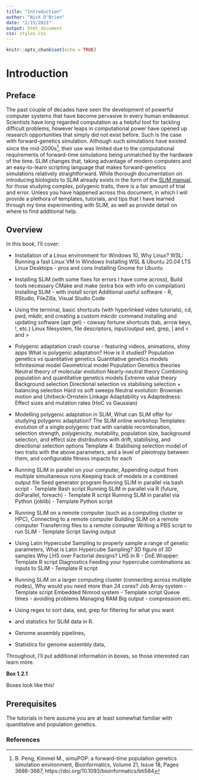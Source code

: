 ---
title: "Introduction"
author: "Nick O'Brien"
date: "2/15/2021"
output: html_document
css: styles.css
---

```{r setup, include=FALSE}
knitr::opts_chunk$set(echo = TRUE)
```

# Introduction

## Preface

The past couple of decades have seen the development of powerful computer systems that have become pervasive 
in every human endeavour. Scientists have long regarded computation as a helpful tool for tackling difficult problems, 
however leaps in computational power have opened up research opportunities that simply did not exist before. 
Such is the case with forward-genetics simulation. Although such simulations have existed since the mid-2000s[^fn1], 
their use was limited due to the computational requirements of forward-time simulations being unmatched by the hardware 
of the time. SLiM changes that, taking advantage of modern computers and an easy-to-learn scripting language that makes 
forward-genetics simulations relatively straightforward. While thorough documentation on introducing biologists to SLiM 
already exists in the form of the [SLiM manual](http://benhaller.com/slim/SLiM_Manual.pdf), for those studying complex, 
polygenic traits, there is a fair amount of trial and error. Unless you have happened across this document, in which I will 
provide a plethora of templates, tutorials, and tips that I have learned through my time experimenting with SLiM, as well 
as provide detail on where to find additional help.


## Overview

In this book, I'll cover:

- Installation of a Linux environment for Windows 10,
    Why Linux?
    WSL: Running a fast Linux VM in Windows
    Installing WSL & Ubuntu 20.04 LTS
    Linux Desktops - pros and cons
    Installing Gnome for Ubuntu
- Installing SLiM (with some fixes for errors I have come across),
    Build tools necessary
    CMake and make (extra box with info on compilation)
    Installing SLiM - with install script
    Additional useful software - R, RStudio, FileZilla, Visual Studio Code
- Using the terminal, basic shortcuts (with hyperlinked video tutorials),
    cd, pwd, mkdir, and creating a custom mkcdir command
    installing and updating software (apt get) - cowsay fortune
    shortcuts (tab, arrow keys, !, etc.)
    Linux filesystem, file descriptors, input/output
    sed, grep, | and < and > 
- Polygenic adaptation crash course - featuring videos, animations, shiny apps
    What is polygenic adaptation?
        How is it studied? Population genetics vs quantitative genetics
    Quantitative genetics models
        Infinitesimal model
        Geometrical model
    Population Genetics theories
        Neutral theory of molecular evolution
        Nearly-neutral theory
    Combining population and quantitative genetics models
        Extreme value theory
    Background selection
    Directional selection vs stabilising selection + balancing selection
    Hard vs soft sweeps
    Neutral evolution: Brownian motion and Uhrbeck-Ornstein
    Linkage
    Adaptability vs Adaptedness: Effect sizes and mutation rates (HoC vs Gaussian)
- Modelling polygenic adaptation in SLiM, 
    What can SLiM offer for studying polygenic adaptation?
    The SLiM online workshop
    Templates: evolution of a single polygenic trait with variable recombination, selection strength, polygenicity, 
    mutability, population size, background selection, and effect size distributions with drift, stabilising, and directional selection options 
    Template 4: Stabilising selection model of two traits with the above parameters, and a level of pleiotropy between them, and configurable fitness impacts for each
- Running SLiM in parallel on your computer,
    Appending output from multiple simultaneous runs
    Keeping track of models in a combined output file
    Seed generator program
    Running SLiM in parallel via bash script - Template Bash script
    Running SLiM in parallel via R (future, doParallel, foreach) - Template R script
    Running SLiM in parallel via Python (joblib) - Template Python script
- Running SLiM on a remote computer (such as a computing cluster or HPC),
    Connecting to a remote computer
    Building SLiM on a remote computer
    Transferring files to a remote computer
    Writing a PBS script to run SLiM - Template Script
    Saving output
- Using Latin Hypercube Sampling to properly sample a range of genetic parameters,
    What is Latin Hypercube Sampling? 3D figure of 3D samples
    Why LHS over Factorial designs?
    LHS in R - DoE.Wrapper: Template R script
    Diagnostics
    Feeding your hypercube combinations as inputs to SLiM - Template R script
- Running SLiM on a larger computing cluster (connecting across multiple nodes),
    Why would you need more than 24 cores?
    Job Array system - Template script
    Embedded Nimrod system - Template script
    Queue times - avoiding problems
    Managing RAM
    Big output - compression etc.
- Using regex to sort data,
    sed, grep for filtering for what you want
- and statistics for SLiM data in R.

- Genome assembly pipelines,
- Statistics for genome assembly data,

Throughout, I'll put additional information in boxes, so those interested can learn more.

:::: {.extrabox data-latex=""}
::: {.center data-latex=""}
**Box 1.2.1**
:::
Boxes look like this!
::::

## Prerequisites

The tutorials in here assume you are at least somewhat familiar with quantitative and population genetics.

### References
[^fn1]: B. Peng, Kimmel M., simuPOP: a forward-time population genetics simulation environment, Bioinformatics, Volume 21, Issue 18, Pages 3686-3687, https://doi.org/10.1093/bioinformatics/bti584
